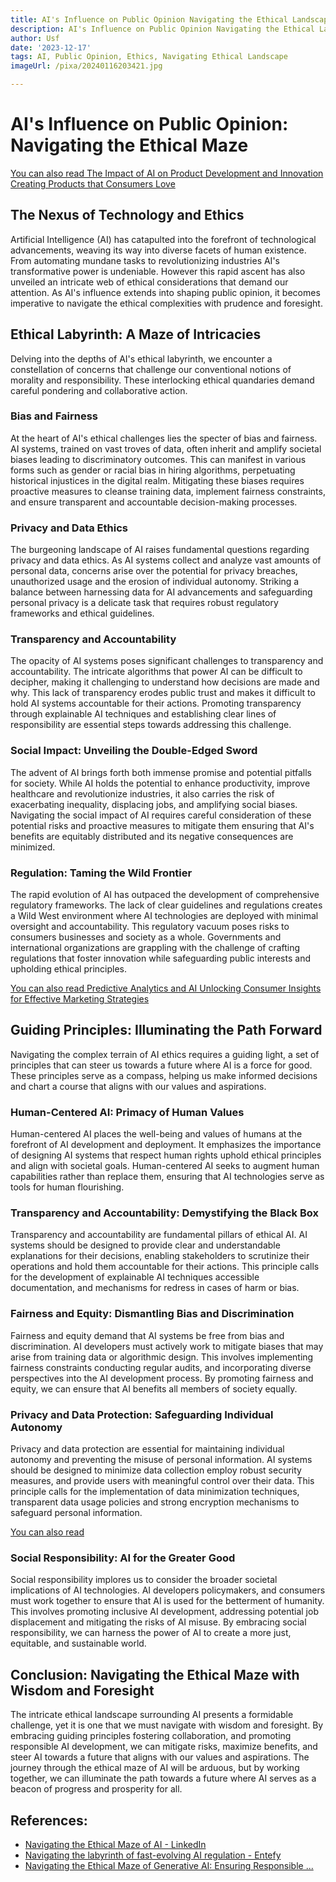 ```yaml
---
title: AI's Influence on Public Opinion Navigating the Ethical Landscape
description: AI's Influence on Public Opinion Navigating the Ethical Landscape
author: Usf
date: '2023-12-17'
tags: AI, Public Opinion, Ethics, Navigating Ethical Landscape
imageUrl: /pixa/20240116203421.jpg

---
```

# AI's Influence on Public Opinion: Navigating the Ethical Maze

[You can also  read The Impact of AI on Product Development and Innovation Creating Products that Consumers Love](The%20Impact%20of%20AI%20on%20Product%20Development%20and%20Innovation%20Creating%20Products%20that%20Consumers%20Love)


## The Nexus of Technology and  Ethics

Artificial Intelligence (AI) has catapulted into the forefront of technological advancements, weaving its way into diverse facets of human existence. From automating mundane tasks to revolutionizing industries AI's transformative power is  undeniable. However this rapid ascent has also unveiled an intricate web of ethical  considerations that demand our  attention. As AI's influence extends into shaping public opinion, it becomes  imperative to navigate the ethical complexities with prudence and foresight.

## Ethical Labyrinth:  A Maze of Intricacies

Delving into the depths of AI's ethical labyrinth, we encounter a constellation of concerns that  challenge our conventional notions of  morality and responsibility. These interlocking ethical quandaries demand  careful pondering and collaborative action.

### Bias and Fairness

At the heart  of AI's ethical  challenges lies the specter of bias and fairness. AI systems, trained on vast troves of  data, often inherit and amplify societal biases leading to discriminatory outcomes. This can manifest in various forms such as gender or  racial bias in hiring algorithms, perpetuating historical injustices in the digital realm. Mitigating these biases requires proactive measures to cleanse training data, implement  fairness constraints, and ensure transparent and accountable decision-making processes.

### Privacy and Data Ethics

The burgeoning landscape of AI raises fundamental questions regarding privacy and data ethics. As  AI systems collect and analyze vast amounts of personal data,  concerns arise over  the potential for privacy breaches, unauthorized usage and the erosion of  individual  autonomy. Striking a balance between harnessing data for AI advancements and  safeguarding personal privacy is a delicate task that requires robust regulatory frameworks and ethical guidelines.

### Transparency  and Accountability

The opacity of AI systems poses  significant challenges to transparency and accountability. The intricate algorithms that power AI can be difficult to decipher, making it challenging to understand how decisions are made and why. This lack of transparency erodes public  trust and makes it difficult to hold AI systems accountable for their actions. Promoting transparency through explainable AI techniques and establishing clear lines  of responsibility are essential steps  towards  addressing this challenge.

### Social Impact: Unveiling the Double-Edged Sword

The advent of AI brings forth both immense promise  and potential pitfalls for society. While AI holds the potential to enhance productivity, improve  healthcare and revolutionize industries, it also  carries the risk of exacerbating  inequality, displacing jobs,  and amplifying social biases.  Navigating the social impact of AI requires careful consideration of these potential risks and proactive measures to mitigate them ensuring that AI's benefits are equitably distributed and its negative  consequences  are minimized.

### Regulation: Taming the Wild Frontier

The  rapid evolution of  AI has outpaced the  development of comprehensive regulatory frameworks. The lack of clear guidelines and regulations  creates a Wild West environment where AI technologies are deployed with minimal oversight and accountability. This regulatory vacuum poses risks to  consumers businesses and society as a whole. Governments  and international organizations are grappling with the  challenge of  crafting regulations that foster innovation while safeguarding public interests and upholding ethical  principles.

[You can also read Predictive Analytics and AI Unlocking Consumer Insights for  Effective Marketing Strategies](Predictive%20Analytics%20and%20AI%20Unlocking%20Consumer%20Insights%20for%20Effective%20Marketing%20Strategies)


## Guiding Principles: Illuminating the Path Forward

Navigating the complex terrain of AI ethics requires a  guiding light, a set of principles that can steer us  towards a future where AI is a force for good. These principles serve as a compass, helping us  make informed decisions and chart  a course  that  aligns with our values  and aspirations.

### Human-Centered AI: Primacy  of Human Values

Human-centered AI places the well-being and values of humans at  the forefront of AI  development and deployment. It emphasizes the importance of designing  AI systems that respect human rights uphold ethical principles and align with societal goals. Human-centered AI  seeks to augment human capabilities rather than replace them, ensuring that  AI technologies serve as tools for human flourishing.

### Transparency  and Accountability: Demystifying the Black Box

Transparency and accountability are fundamental pillars of ethical AI. AI systems should be designed to  provide clear  and understandable explanations for their decisions, enabling stakeholders to  scrutinize their operations and hold them accountable for  their actions. This principle calls for the  development of explainable AI techniques  accessible  documentation,  and mechanisms for redress in cases of  harm or bias.

### Fairness and Equity: Dismantling Bias and  Discrimination

Fairness and equity demand that AI systems be free from bias and discrimination. AI developers must actively work  to  mitigate  biases that may arise from training data or algorithmic design. This involves implementing fairness constraints conducting regular audits, and incorporating diverse perspectives into the AI development process.  By promoting fairness and equity,  we can  ensure that AI benefits all members of society equally.

### Privacy and Data Protection: Safeguarding Individual Autonomy

Privacy and data  protection are essential for maintaining individual autonomy and preventing  the misuse of personal information. AI systems should be designed to minimize data collection employ robust  security measures, and  provide users with meaningful control over  their data. This principle calls for the implementation of data minimization  techniques, transparent data usage policies and strong encryption mechanisms to safeguard personal information.

[You can also read ]()


### Social Responsibility: AI for the Greater Good

Social responsibility implores us to consider the broader societal implications of AI technologies. AI developers policymakers, and consumers  must work  together to ensure that AI is used for the betterment of humanity. This involves promoting inclusive AI  development, addressing potential  job displacement and  mitigating the risks of AI misuse. By  embracing  social responsibility, we can harness  the power of AI to create a more just, equitable, and sustainable world.

## Conclusion: Navigating the Ethical Maze with Wisdom and Foresight

The intricate ethical landscape surrounding AI presents a formidable challenge, yet it is one that we must navigate with  wisdom and foresight. By embracing guiding principles fostering collaboration,  and  promoting responsible AI development, we can mitigate  risks, maximize benefits, and steer AI towards a  future  that aligns with our values and aspirations. The journey through the ethical maze of AI will be arduous, but by working  together, we can illuminate  the path  towards  a  future where AI serves as a beacon of  progress and prosperity for all.

## References:
- [Navigating the Ethical Maze of AI - LinkedIn](https://www.linkedin.com/pulse/navigating-ethical-maze-ai-diana-wolf-torres-njhnc?trk=article-ssr-frontend-pulse_more-articles_related-content-card)
- [Navigating the labyrinth of fast-evolving AI regulation - Entefy](https://www.entefy.com/blog/navigating-the-labyrinth-of-fast-evolving-ai-regulation/)
- [Navigating the Ethical Maze of Generative AI: Ensuring Responsible ...](https://www.linkedin.com/pulse/navigating-ethical-maze-generative-ai-ensuring-use-apryl)
